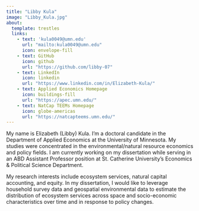 ```yaml
---
title: "Libby Kula"
image: "Libby_Kula.jpg"
about:
  template: trestles
  links:
    - text: 'kula0049@umn.edu'
      url: "mailto:kula0049@umn.edu"
      icon: envelope-fill
    - text: GitHub
      icon: github
      url: "https://github.com/libby-07"
    - text: LinkedIn
      icon: linkedin
      url: "https://www.linkedin.com/in/Elizabeth-Kula/"
    - text: Applied Economics Homepage
      icon: buildings-fill
      url: "https://apec.umn.edu/"
    - text: NatCap TEEMs Homepage
      icon: globe-americas
      url: "https://natcapteems.umn.edu/"
---
```


My name is Elizabeth (Libby) Kula. I’m a doctoral candidate in the Department of Applied Economics at the University of Minnesota. My studies were concentrated in the environmental/natural resource economics and policy fields. I am currently working on my dissertation while serving in an ABD Assistant Professor position at St. Catherine University’s Economics & Political Science Department. 

My research interests include ecosystem services, natural capital accounting, and equity. In my dissertation, I would like to leverage household survey data and geospatial environmental data to estimate the distribution of ecosystem services across space and socio-economic characteristics over time and in response to policy changes.
